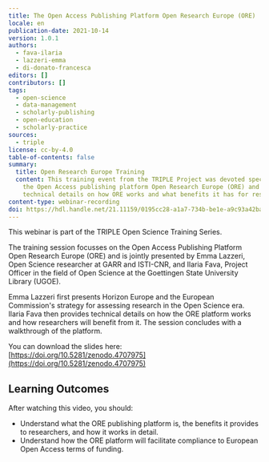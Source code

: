 ```yaml
---
title: The Open Access Publishing Platform Open Research Europe (ORE)
locale: en
publication-date: 2021-10-14
version: 1.0.1
authors:
  - fava-ilaria
  - lazzeri-emma
  - di-donato-francesca
editors: []
contributors: []
tags:
  - open-science
  - data-management
  - scholarly-publishing
  - open-education
  - scholarly-practice
sources:
  - triple
license: cc-by-4.0
table-of-contents: false
summary:
  title: Open Research Europe Training
  content: This training event from the TRIPLE Project was devoted specifically to
    the Open Access publishing platform Open Research Europe (ORE) and provided
    technical details on how ORE works and what benefits it has for researchers.
content-type: webinar-recording
doi: https://hdl.handle.net/21.11159/0195cc28-a1a7-734b-be1e-a9c93a42badf
---
```

This webinar is part of the TRIPLE Open Science Training Series.

The training session focusses on the Open Access Publishing Platform Open Research Europe (ORE) and is jointly presented by Emma Lazzeri, Open Science researcher at GARR and ISTI-CNR, and Ilaria Fava, Project Officer in the field of Open Science at the Goettingen State University Library (UGOE).

Emma Lazzeri first presents Horizon Europe and the European Commission's strategy for assessing research in the Open Science era. Ilaria Fava then provides technical details on how the ORE platform works and how researchers will benefit from it. The session concludes with a walkthrough of the platform.

You can download the slides here: [https://doi.org/10.5281/zenodo.4707975](https://doi.org/10.5281/zenodo.4707975)

## Learning Outcomes

After watching this video, you should:

* Understand what the ORE publishing platform is, the benefits it provides to researchers, and how it works in detail.
* Understand how the ORE platform will facilitate compliance to European Open Access terms of funding.

<VideoCard provider="youtube" id="_3jpFxtKIME" title="The Open Access Publishing Platform Open Research Europe (ORE)" src="/assets/content/assets/en/resources/hosted/the-open-access-publishing-platform-open-research-europe-ore/the-open-access-publishing-platform-open-research-europe-ore.png" subtitle="Click here to view" />
